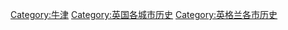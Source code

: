 [[Category:牛津|Category:牛津]]
[[Category:英国各城市历史|Category:英国各城市历史]]
[[Category:英格兰各市历史|Category:英格兰各市历史]]